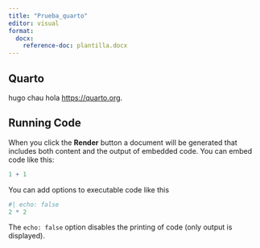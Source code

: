 ```yaml
---
title: "Prueba_quarto"
editor: visual
format: 
  docx: 
    reference-doc: plantilla.docx
---
```


## Quarto



hugo chau hola <https://quarto.org>.



## Running Code

When you click the **Render** button a document will be generated that includes both content and the output of embedded code. You can embed code like this:

```r
1 + 1
```

You can add options to executable code like this

```r
#| echo: false
2 * 2
```

The `echo: false` option disables the printing of code (only output is displayed).
